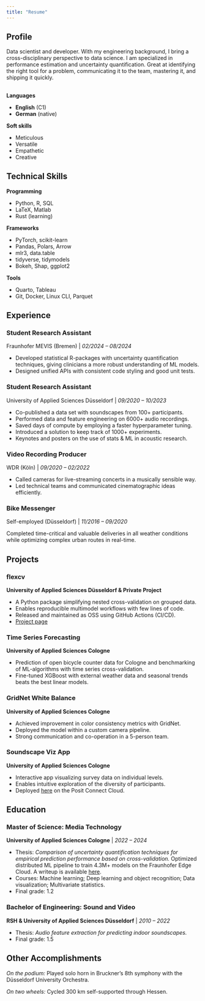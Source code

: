 ```yaml
---
title: "Resume"
---
```


<!-- <iframe
width="800"
height="800"
src="images/resume_public_use_compressed.pdf">
</iframe> -->


<!-- ---
format: 
  pdf:
    documentclass: article
    geometry: 
      - left=10mm
      - right=10mm
      - top=10mm
      - bottom=10mm
  html: default
title: "Fabian Rosenthal"
author: Fabian Rosenthal
date: last-modified
fontsize: 11pt
fontfamily: firasans
colorlinks: true
urlcolor: blue
--- -->




## Profile

Data scientist and developer. With my engineering background, I bring a cross-disciplinary perspective to data science. I am specialized in performance estimation and uncertainty quantification. Great at identifying the right tool for a problem, communicating it to the team, mastering it, and shipping it quickly.

## 

::: {layout-ncol=2}
**Languages**

- **English** (C1)
- **German** (native)

**Soft skills**

- Meticulous
- Versatile
- Empathetic
- Creative
:::

## Technical Skills

::: {layout-ncol=2}

**Programming**

- Python, R, SQL
- LaTeX, Matlab
- Rust (learning)

**Frameworks**

- PyTorch, scikit-learn
- Pandas, Polars, Arrow
- mlr3, data.table
- tidyverse, tidymodels
- Bokeh, Shap, ggplot2

**Tools**

- Quarto, Tableau
- Git, Docker, Linux CLI, Parquet

:::

## Experience

::: {layout-ncol=2}
### Student Research Assistant

Fraunhofer MEVIS (Bremen) | *02/2024 -- 08/2024*

- Developed statistical R-packages with uncertainty quantification techniques, giving clinicians a more robust understanding of ML models.
- Designed unified APIs with consistent code styling and good unit tests.
:::

::: {layout-ncol=2}
### Student Research Assistant

University of Applied Sciences Düsseldorf | *09/2020 -- 10/2023*

- Co-published a data set with soundscapes from 100+ participants.
- Performed data and feature engineering on 6000+ audio recordings.
- Saved days of compute by employing a faster hyperparameter tuning.
- Introduced a solution to keep track of 1000+ experiments.
- Keynotes and posters on the use of stats & ML in acoustic research.
:::

::: {layout-ncol=2}
### Video Recording Producer

WDR (Köln) | *09/2020 -- 02/2022*

- Called cameras for live-streaming concerts in a musically sensible way.
- Led technical teams and communicated cinematographic ideas efficiently.
:::

::: {layout-ncol=2}
### Bike Messenger

Self-employed (Düsseldorf) | *11/2016 -- 09/2020*

Completed time-critical and valuable deliveries in all weather conditions while optimizing complex urban routes in real-time.
:::

## Projects

::: {layout-ncol=2}
### flexcv 
**University of Applied Sciences Düsseldorf & Private Project**

- A Python package simplifying nested cross-validation on grouped data.
- Enables reproducible multimodel workflows with few lines of code.
- Released and maintained as OSS using GitHub Actions (CI/CD).
- [Project page](https://radlfabs.github.io/flexcv/)
:::

::: {layout-ncol=2}
### Time Series Forecasting
**University of Applied Sciences Cologne**

- Prediction of open bicycle counter data for Cologne and benchmarking of ML-algorithms with time series cross-validation.
- Fine-tuned XGBoost with external weather data and seasonal trends beats the best linear models.
:::

::: {layout-ncol=2}
### GridNet White Balance
**University of Applied Sciences Cologne**

- Achieved improvement in color consistency metrics with GridNet.
- Deployed the model within a custom camera pipeline.
- Strong communication and co-operation in a 5-person team.
:::

::: {layout-ncol=2}
### Soundscape Viz App 
**University of Applied Sciences Cologne**

- Interactive app visualizing survey data on individual levels.
- Enables intuitive exploration of the diversity of participants.
- Deployed [here](https://connect.posit.cloud/radlfabs/content/0191eac2-9bd9-4add-accd-00963fed370f) on the Posit Connect Cloud.
:::

## Education

### Master of Science: Media Technology
**University of Applied Sciences Cologne** | *2022 -- 2024*

- Thesis: *Comparison of uncertainty quantification techniques for empirical prediction performance based on cross-validation.*
  Optimized distributed ML pipeline to train 4.3M+ models on the Fraunhofer Edge Cloud. A writeup is available [here](/posts/thesis/).
- Courses: Machine learning; Deep learning and object recognition; Data visualization; Multivariate statistics.
- Final grade: 1.2

### Bachelor of Engineering: Sound and Video
**RSH & University of Applied Sciences Düsseldorf** | *2010 -- 2022*

- Thesis: *Audio feature extraction for predicting indoor soundscapes.*
- Final grade: 1.5

## Other Accomplishments

*On the podium:* Played solo horn in Bruckner's 8th symphony with the Düsseldorf University Orchestra.

*On two wheels:* Cycled 300 km self-supported through Hessen.
